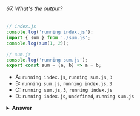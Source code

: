 ###### 67. What's the output?

```javascript
// index.js
console.log('running index.js');
import { sum } from './sum.js';
console.log(sum(1, 2));

// sum.js
console.log('running sum.js');
export const sum = (a, b) => a + b;
```

- A: `running index.js`, `running sum.js`, `3`
- B: `running sum.js`, `running index.js`, `3`
- C: `running sum.js`, `3`, `running index.js`
- D: `running index.js`, `undefined`, `running sum.js`

<details>
<summary>
<b>Answer</b>
</summary>

#### Answer: B

With the `import` keyword, all imported modules are _pre-parsed_. This means that the imported modules get run _first_, the code in the file which imports the module gets executed _after_.

This is a difference between `require()` in CommonJS and `import`! With `require()`, you can load dependencies on demand while the code is being run. If we would have used `require` instead of `import`, `running index.js`, `running sum.js`, `3` would have been logged to the console.

</details>
